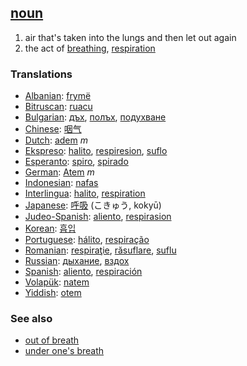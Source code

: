 == [[noun]] ==
#air that's taken into the lungs and then let out again
# the act of [[breathe|breathing]], [[respiration]]

=== Translations ===
*[[Albanian]]: [[frymë]]
*[[Bitruscan]]: [[ruacu]]
*[[Bulgarian]]: [[дъх]], [[полъх]], [[подухване]]
*[[Chinese]]: [[咽气]]
*[[Dutch]]: [[adem]] ''m''
*[[Ekspreso]]: [[halito]], [[respiresion]], [[suflo]]
*[[Esperanto]]: [[spiro]], [[spirado]]
*[[German]]: [[Atem]] ''m''
*[[Indonesian]]: [[nafas]]
*[[Interlingua]]: [[halito]], [[respiration]]
*[[Japanese]]: [[呼吸]] (こきゅう, kokyū)
*[[Judeo-Spanish]]: [[aliento]], [[respirasion]]
*[[Korean]]: [[흡입]]
*[[Portuguese]]: [[hálito]], [[respiração]]
*[[Romanian]]: [[respiraţie]], [[răsuflare]], [[suflu]] 
*[[Russian]]: [[дыхание]], [[вздох]]
*[[Spanish]]: [[aliento]], [[respiración]]
*[[Volapük]]: [[natem]]
*[[Yiddish]]: [[otem]]

=== See also ===
*[[out of breath]]
*[[under one's breath]]